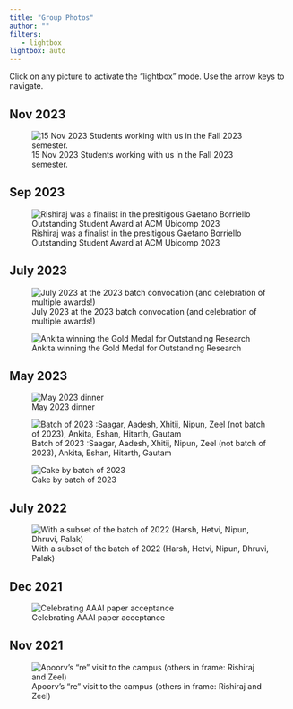```yaml
---
title: "Group Photos"
author: ""
filters:
   - lightbox
lightbox: auto
---
```


Click on any picture to activate the "lightbox" mode. Use the arrow keys to navigate.

## Nov 2023
![15 Nov 2023 Students working with us in the Fall 2023 semester.](images/group/2023-Fall.jpg){group="my-gallery"}

## Sep 2023
![Rishiraj was a finalist in the presitigous Gaetano Borriello Outstanding Student Award at ACM Ubicomp 2023](images/group/rishiraj-award.jpeg){group="my-gallery"}

## July 2023
![July 2023 at the 2023 batch convocation (and celebration of multiple awards!)](images/group/2023-July-all.jpg){group="my-gallery"}

![Ankita winning the Gold Medal for Outstanding Research](images/group/ankita-gm-2-3.png){group="my-gallery"}


## May 2023
![May 2023 dinner](images/group/2023-July.jpg){group="my-gallery"}

![Batch of 2023 :Saagar, Aadesh, Xhitij, Nipun, Zeel (not batch of 2023), Ankita, Eshan, Hitarth, Gautam](images/group/2023-group.jpg){group="my-gallery"}

![Cake by batch of 2023](images/group/2023-cake.jpg){group="my-gallery"}



## July 2022

![With a subset of the batch of 2022 (Harsh, Hetvi, Nipun, Dhruvi, Palak)
](images/group/2022-group-subset.jpg){group="my-gallery"}


## Dec 2021

![Celebrating AAAI paper acceptance
](images/group/2021-AAAI.jpg){group="my-gallery"}


## Nov 2021

![Apoorv's "re" visit to the campus (others in frame: Rishiraj and Zeel)](images/group/2021-Nov-Apoorv.jpg){group="my-gallery"}











